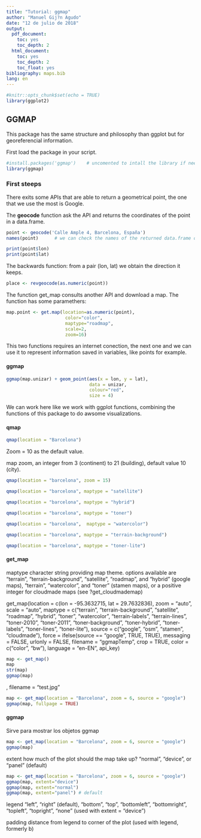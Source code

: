 ```yaml
---
title: "Tutorial: ggmap"
author: "Manuel Gij?n Agudo"
date: "12 de julio de 2018"
output:
  pdf_document:
    toc: yes
    toc_depth: 2
  html_document:
    toc: yes
    toc_depth: 2
    toc_float: yes
bibliography: maps.bib
lang: en 
---
```


```r
#knitr::opts_chunk$set(echo = TRUE)
library(ggplot2)
```

## GGMAP

This package has the same structure and philosophy than ggplot but for georeferencial information. 

First load the package in your script.

```r
#install.packages('ggmap')    # uncomented to intall the library if need it
library(ggmap)
```

### First steeps

There exits some APIs that are able to return a geometrical point, the one that we use the most is Google. 

The **geocode** function ask the API and returns the coordinates of the point in a data.frame.

```r
point <- geocode('Calle Ample 4, Barcelona, España')
names(point)      # we can check the names of the returned data.frame object

print(point$lon)
print(point$lat)
```

The backwards function: from a pair (lon, lat) we obtain the direction it keeps.

```r
place <- revgeocode(as.numeric(point))
```

The function get_map consults another API and download a map. The function has some paramethers:

```r
map.point <- get.map(location=as.numeric(point),
                      color="color",
                      maptype="roadmap",
                      scale=2,
                      zoom=16)
```

This two functions requires an internet conection, the next one and we can use it to represent information saved in variables, like points for example.

#### ggmap

```r
ggmap(map.unizar) + geom_point(aes(x = lon, y = lat),
                               data = unizar, 
                               colour="red",
                               size = 4)

```

We can work here like we work with ggplot functions, combining the functions of this package to do awsome visualizations.

#### qmap
```r
qmap(location = "Barcelona")
```

Zoom = 10 as the default value.


map zoom, an integer from 3 (continent) to 21 (building), default value 10 (city).


```r
qmap(location = "barcelona", zoom = 15)
```



```r
qmap(location = "barcelona", maptype = "satellite")
```

```r
qmap(location = "barcelona", maptype = "hybrid")
```

```r
qmap(location = "barcelona", maptype = "toner")
```

```r
qmap(location = "barcelona",  maptype = "watercolor")
```

```r
qmap(location = "barcelona", maptype = "terrain-background")
```


```r
qmap(location = "barcelona", maptype = "toner-lite")
```

#### get_map

maptype
character string providing map theme. options available are "terrain", "terrain-background", "satellite", "roadmap", and "hybrid" (google maps), "terrain", "watercolor", and "toner" (stamen maps), or a positive integer for cloudmade maps (see ?get_cloudmademap)


get_map(location = c(lon = -95.3632715, lat = 29.7632836), zoom = "auto", scale = "auto", maptype = c("terrain", "terrain-background", "satellite", "roadmap", "hybrid", "toner", "watercolor", "terrain-labels", "terrain-lines", "toner-2010", "toner-2011", "toner-background", "toner-hybrid", "toner-labels", "toner-lines", "toner-lite"), source = c("google", "osm", "stamen", "cloudmade"), force = ifelse(source == "google", TRUE, TRUE), messaging = FALSE, urlonly = FALSE, filename = "ggmapTemp", crop = TRUE, color = c("color", "bw"), language = "en-EN", api_key)
```r
map <- get_map()
map
str(map)
ggmap(map)
```

, filename = "test.jpg"

```r
map <- get_map(location = "Barcelona", zoom = 6, source = "google")
ggmap(map, fullpage = TRUE)
```




#### ggmap

Sirve para mostrar los objetos ggmap

```r
map <- get_map(location = "Barcelona", zoom = 6, source = "google")
ggmap(map)
```


extent
how much of the plot should the map take up? "normal", "device", or "panel" (default)


```r
map <- get_map(location = "Barcelona", zoom = 6, source = "google")
ggmap(map, extent="device")
ggmap(map, extent="normal")
ggmap(map, extent="panel") # default
``` 



legend
"left", "right" (default), "bottom", "top", "bottomleft", "bottomright", "topleft", "topright", "none" (used with extent = "device")



padding
distance from legend to corner of the plot (used with legend, formerly b)

















